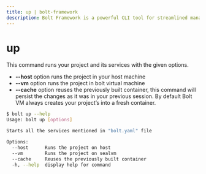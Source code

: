 ```yaml
---
title: up | bolt-framework
description: Bolt Framework is a powerful CLI tool for streamlined management and deployment of projects and services.
---
```




<Meta title="CLI Reference/up" />

# up

This command runs your project and its services with the given options.

* **--host** option runs the project in your host machine
* **--vm** option runs the project in bolt virtual machine
* **--cache** option reuses the previously built container, this command will persist the changes as it was in your previous session. By default Bolt VM always creates your project’s into a fresh container.



```bash
$ bolt up --help
Usage: bolt up [options]

Starts all the services mentioned in "bolt.yaml" file

Options:
  --host      Runs the project on host
  --vm        Runs the project on sealvm
  --cache     Reuses the previously built container
  -h, --help  display help for command
```
